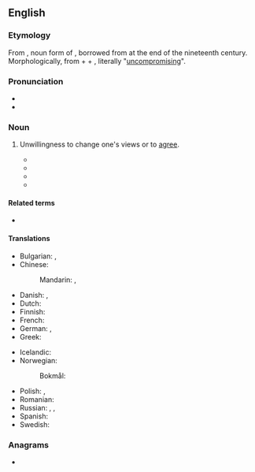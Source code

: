 ==English==

===Etymology===
From {{bor|en|fr|intransigeance}}, noun form of {{m|fr|intransigeant}}, borrowed from {{der|en|es|intransigente}} at the end of the nineteenth century. Morphologically, from {{m|fr|in-}} + {{m|fr|transiger}} + {{m|fr|-ant}}, literally "[[uncompromising]]".

===Pronunciation===
* {{IPA|en|/ɪnˈtɹæn.sɪ.d͡ʒəns/}}
* {{audio|en|LL-Q1860 (eng)-Vealhurl-intransigence.wav|Audio (UK)}}

===Noun===
{{en-noun|~}}

# Unwillingness to change one's views or to [[agree]].
#: {{ux|en|The '''intransigence''' of both sides frustrated the negotiators.}}
#* {{quote-text|en|title=State of the Union Address|author=Jimmy Carter|authorlink=Jimmy Carter|date=January 16, 1981|url=https://www.gutenberg.org/cache/epub/5045/pg5045-images.html|passage=Meanwhile, we have encouraged and supported efforts to reach a political settlement in Afghanistan which would lead to a withdrawal of Soviet forces from that country and meet the interests of all concerned. It is Soviet '''intransigence''' that has kept those efforts from bearing fruit.}}
#* {{quote-web|en|url=http://www.theguardian.com/commentisfree/2013/aug/14/gibraltar-falklands-deny-logic-history|title=Gibraltar and the Falklands deny the logic of history|author=Simon Jenkins|date=2013-08-14|work=The Guardian|passage=The curse has been Spanish ineptitude feeding Gibraltarian '''intransigence'''. Border hold-ups are counterproductive to winning hearts and minds, as were blundering Argentinian landings on the outer Falklands.}}
#* {{quote-web|en|url=https://www.theguardian.com/commentisfree/2022/nov/07/the-guardian-view-on-rishi-sunaks-cop27-trip-placing-the-planet-on-a-road-to-hell|title=The Guardian view on Rishi Sunak’s Cop27 trip: placing the planet on a road to hell|date=2022-11-07|work=The Guardian|passage=Rishi Sunak is not interested in the climate emergency – and everyone knows it. Forced to make a flying visit to Cop27, Mr Sunak’s '''intransigence''' made him an outcast at the UN summit in Sharm el-Sheikh, Egypt.}}
#* {{quote-journal|en|date=2022 December 14|author=Mel Holley|title=Network News: Strikes go on as RMT rejects RDG's "detrimental" offer|journal=RAIL|issue=972|page=8|text="We feel that we've been compelled to take this action due to the '''intransigence''' of the Government," said RMT General Secretary Mick Lynch.}}

====Related terms====
* {{l|en|intransigent}}

====Translations====
{{trans-top|intransigence}}
* Bulgarian: {{t+|bg|непримиримост|f}}, {{t|bg|безкомпромисност|f}}
* Chinese:
*: Mandarin: {{t|cmn|不妥協|sc=Hani}}, {{t|cmn|不妥协|tr=bùtuǒxié|sc=Hani}}
* Danish: {{t|da|kompromisløshed|c}}, {{t|da|umedgørlighed|c}}
* Dutch: {{t+|nl|onverzettelijkheid|f}}
* Finnish: {{t+|fi|myöntymättömyys}}
* French: {{t+|fr|intransigeance|f}}
* German: {{t|de|Unnachgiebigkeit|f}}, {{t+|de|Intransigenz|f}}
* Greek: {{t+|el|αδιαλλαξία|f}}
{{trans-mid}}
* Icelandic: {{t|is|þrjóska|f}}
* Norwegian:
*: Bokmål: {{t|nb|umedgjørlighet|m|f}}
* Polish: {{t|pl|nieprzejednanie|n}}, {{t+|pl|nieustępliwość|f}}
* Romanian: {{t+|ro|intransigență|f}}
* Russian: {{t+|ru|непримири́мость|f}}, {{t+|ru|непрекло́нность|f}}, {{t+|ru|бескомпроми́ссность}}
* Spanish: {{t+|es|intransigencia|f}}
* Swedish: {{t+|sv|omedgörlighet|c}}
{{trans-bottom}}

===Anagrams===
* {{anagrams|en|a=aceegiinnnrst|antiscreening}}